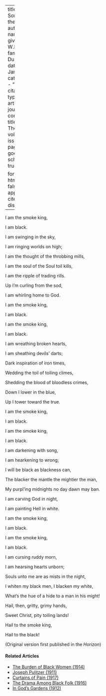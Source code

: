 
---
title: 'The Song of the Smoke'
author:
  - name:
      given: W.E.B.
      family: Du Bois
date: Jan. 1914
categories: 
  - ""
citation: 
  type: article-journal
  container-title: The Crisis
  volume: 7
  issue: 3
  page: 132
google-scholar: true

format:
  html:
    toc: false
    appendix-cite-as: display
---



<div class="poem">
<p class = "verse">I am the smoke king,</p>
<p class = "verse">I am black.</p>
<p class = "verse indent">I am swinging in the sky,</p>
<p class = "verse indent">I am ringing worlds on high;</p>
<p class = "verse indent">I am the thought of the throbbing mills,</p>
<p class = "verse indent">I am the soul of the Soul toil kills,</p>
<p class = "verse indent">I am the ripple of trading rills.</p>
<p class = "verse">Up I'm curling from the sod,</p>
<p class = "verse">I am whirling home to God.</p>
<p class = "verse">I am the smoke king,</p>
<p class = "verse">I am black.
</div>

<div class="poem">
<p class = "verse">I am the smoke king,
<p class = "verse">I am black.
<p class = "verse indent">I am wreathing broken hearts,
<p class = "verse indent">I am sheathing devils' darts;
<p class = "verse indent">Dark inspiration of iron times,
<p class = "verse indent">Wedding the toil of toiling climes,
<p class = "verse indent">Shedding the blood of bloodless crimes,
<p class = "verse">Down I lower in the blue,
<p class = "verse">Up I tower toward the true.
<p class = "verse">I am the smoke king,
<p class = "verse">I am black.
</div>

<div class="poem">
<p class = "verse">I am the smoke king,
<p class = "verse">I am black.
<p class = "verse indent">I am darkening with song,
<p class = "verse indent">I am hearkening to wrong;
<p class = "verse indent">I will be black as blackness can,
<p class = "verse indent">The blacker the mantle the mightier the man,
<p class = "verse indent">My purpl'ing midnights no day dawn may ban. 
<p class = "verse">I am carving God in night,
<p class = "verse">I am painting Hell in white.
<p class = "verse">I am the smoke king,
<p class = "verse">I am black.
</div>

<div class="poem">
<p class = "verse">I am the smoke king,
<p class = "verse">I am black.
<p class = "verse indent">I am cursing ruddy morn,
<p class = "verse indent">I am hearsing hearts unborn;
<p class = "verse indent">Souls unto me are as mists in the night,
<p class = "verse indent">I whiten my black men, I blacken my white, 
<p class = "verse indent">What's the hue of a hide to a man in his might!
<p class = "verse">Hail, then, gritty, grimy hands,
<p class = "verse">Sweet Christ, pity toiling lands!
<p class = "verse">Hail to the smoke king,
<p class = "verse">Hail to the black!
</div>

(Original version first published in the *Horizon*)

<!-- Similar articles start here -->
<div  class="clear-wrap"></div>

#### Related Articles

* [The Burden of Black Women (1914)](/Volumes/09/01/burden_of_black_women.html)
* [Joseph Pulitzer (1911)](/Volumes/03/02/joseph_pulitzer.html)
* [Curtains of Pain (1917)](/Volumes/13/04/curtains_of_pain.html)
* [The Drama Among Black Folk (1916)](/Volumes/12/04/drama_among_black_folk.html)
* [In God's Gardens (1912)](/Volumes/03/06/in-gods-gardens.html)

<!-- Similar articles end here -->